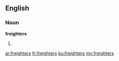 ==English==

===Noun===
'''freighters'''

# {{plural of|freighter}}

[[ar:freighters]]
[[fr:freighters]]
[[ku:freighters]]
[[my:freighters]]